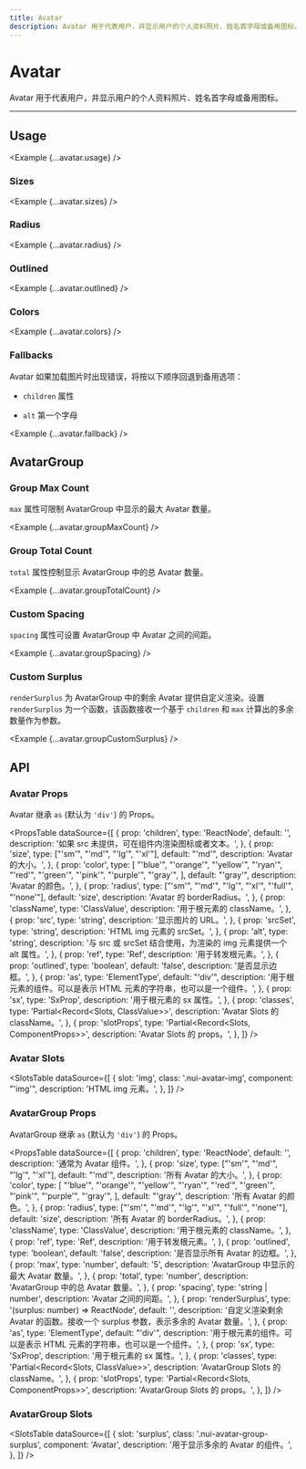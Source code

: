 ```yaml
---
title: Avatar
description: Avatar 用于代表用户，并显示用户的个人资料照片、姓名首字母或备用图标。
---
```



# Avatar

Avatar 用于代表用户，并显示用户的个人资料照片、姓名首字母或备用图标。

<ComponentLinks component='avatar' />

---

## Usage

<Example {...avatar.usage} />

### Sizes

<Example {...avatar.sizes} />

### Radius

<Example {...avatar.radius} />

### Outlined

<Example {...avatar.outlined} />

### Colors

<Example {...avatar.colors} />

### Fallbacks

Avatar 如果加载图片时出现错误，将按以下顺序回退到备用选项：

- `children` 属性

- `alt` 第一个字母

<Example {...avatar.fallback} />

## AvatarGroup

### Group Max Count

`max` 属性可限制 AvatarGroup 中显示的最大 Avatar 数量。

<Example {...avatar.groupMaxCount} />

### Group Total Count

`total` 属性控制显示 AvatarGroup 中的总 Avatar 数量。

<Example {...avatar.groupTotalCount} />

### Custom Spacing

`spacing` 属性可设置 AvatarGroup 中 Avatar 之间的间距。

<Example {...avatar.groupSpacing} />

### Custom Surplus

`renderSurplus` 为 AvatarGroup 中的剩余 Avatar 提供自定义渲染。设置 `renderSurplus` 为一个函数，该函数接收一个基于 `children` 和 `max` 计算出的多余数量作为参数。

<Example {...avatar.groupCustomSurplus} />

## API

### Avatar Props

Avatar 继承 `as` (默认为 `'div'`) 的 Props。

<PropsTable
  dataSource={[
    {
      prop: 'children',
      type: 'ReactNode',
      default: '',
      description: '如果 src 未提供，可在组件内渲染图标或者文本。',
    },
    {
      prop: 'size',
      type: ["'sm'", "'md'", "'lg'", "'xl'"],
      default: "'md'",
      description: 'Avatar 的大小。',
    },
    {
      prop: 'color',
      type: [
        "'blue'",
        "'orange'",
        "'yellow'",
        "'ryan'",
        "'red'",
        "'green'",
        "'pink'",
        "'purple'",
        "'gray'",
      ],
      default: "'gray'",
      description: 'Avatar 的颜色。',
    },
    {
      prop: 'radius',
      type: ["'sm'", "'md'", "'lg'", "'xl'", "'full'", "'none'"],
      default: 'size',
      description: 'Avatar 的 borderRadius。',
    },
    {
      prop: 'className',
      type: 'ClassValue',
      description: '用于根元素的 className。',
    },
    {
      prop: 'src',
      type: 'string',
      description: '显示图片的 URL。',
    },
    {
      prop: 'srcSet',
      type: 'string',
      description: 'HTML img 元素的 srcSet。',
    },
    {
      prop: 'alt',
      type: 'string',
      description:
        '与 src 或 srcSet 结合使用，为渲染的 img 元素提供一个 alt 属性。',
    },
    {
      prop: 'ref',
      type: 'Ref',
      description: '用于转发根元素。',
    },
    {
      prop: 'outlined',
      type: 'boolean',
      default: 'false',
      description: '是否显示边框。',
    },
    {
      prop: 'as',
      type: 'ElementType',
      default: "'div'",
      description:
        '用于根元素的组件。可以是表示 HTML 元素的字符串，也可以是一个组件。',
    },
    {
      prop: 'sx',
      type: 'SxProp<AvatarOwnerState>',
      description: '用于根元素的 sx 属性。',
    },
    {
      prop: 'classes',
      type: 'Partial<Record<Slots, ClassValue>>',
      description: 'Avatar Slots 的 className。',
    },
    {
      prop: 'slotProps',
      type: 'Partial<Record<Slots, ComponentProps>>',
      description: 'Avatar Slots 的 props。',
    },
  ]}
/>

### Avatar Slots

<SlotsTable
  dataSource={[
    {
      slot: 'img',
      class: '.nui-avatar-img',
      component: "'img'",
      description: 'HTML img 元素。',
    },
  ]}
/>

### AvatarGroup Props

AvatarGroup 继承 `as` (默认为 `'div'`) 的 Props。

<PropsTable
  dataSource={[
    {
      prop: 'children',
      type: 'ReactNode',
      default: '',
      description: '通常为 Avatar 组件。',
    },
    {
      prop: 'size',
      type: ["'sm'", "'md'", "'lg'", "'xl'"],
      default: "'md'",
      description: '所有 Avatar 的大小。',
    },
    {
      prop: 'color',
      type: [
        "'blue'",
        "'orange'",
        "'yellow'",
        "'ryan'",
        "'red'",
        "'green'",
        "'pink'",
        "'purple'",
        "'gray'",
      ],
      default: "'gray'",
      description: '所有 Avatar 的颜色。',
    },
    {
      prop: 'radius',
      type: ["'sm'", "'md'", "'lg'", "'xl'", "'full'", "'none'"],
      default: 'size',
      description: '所有 Avatar 的 borderRadius。',
    },
    {
      prop: 'className',
      type: 'ClassValue',
      description: '用于根元素的 className。',
    },
    {
      prop: 'ref',
      type: 'Ref',
      description: '用于转发根元素。',
    },
    {
      prop: 'outlined',
      type: 'boolean',
      default: 'false',
      description: '是否显示所有 Avatar 的边框。',
    },
    {
      prop: 'max',
      type: 'number',
      default: '5',
      description: 'AvatarGroup 中显示的最大 Avatar 数量。',
    },
    {
      prop: 'total',
      type: 'number',
      description: 'AvatarGroup 中的总 Avatar 数量。',
    },
    {
      prop: 'spacing',
      type: 'string | number',
      description: 'Avatar 之间的间距。',
    },
    {
      prop: 'renderSurplus',
      type: '(surplus: number) => ReactNode',
      default: '',
      description:
        '自定义渲染剩余 Avatar 的函数。接收一个 surplus 参数，表示多余的 Avatar 数量。',
    },
    {
      prop: 'as',
      type: 'ElementType',
      default: "'div'",
      description:
        '用于根元素的组件。可以是表示 HTML 元素的字符串，也可以是一个组件。',
    },
    {
      prop: 'sx',
      type: 'SxProp<AvatarOwnerState>',
      description: '用于根元素的 sx 属性。',
    },
    {
      prop: 'classes',
      type: 'Partial<Record<Slots, ClassValue>>',
      description: 'AvatarGroup Slots 的 className。',
    },
    {
      prop: 'slotProps',
      type: 'Partial<Record<Slots, ComponentProps>>',
      description: 'AvatarGroup Slots 的 props。',
    },
  ]}
/>

### AvatarGroup Slots

<SlotsTable
  dataSource={[
    {
      slot: 'surplus',
      class: '.nui-avatar-group-surplus',
      component: 'Avatar',
      description: '用于显示多余的 Avatar 的组件。',
    },
  ]}
/>
